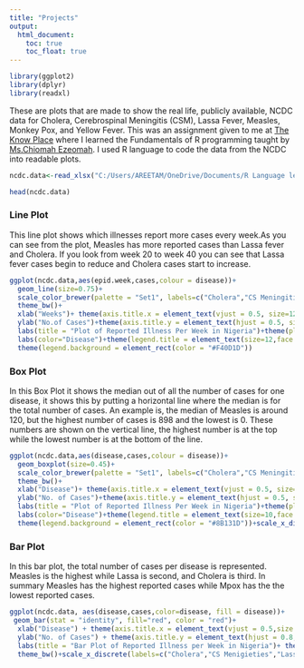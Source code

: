 ```yaml
---
title: "Projects"
output:
  html_document:
    toc: true
    toc_float: true
---
```


 

```r
library(ggplot2)
library(dplyr)
library(readxl)
```

These are plots that are made to show the real life, publicly available, NCDC data for Cholera, Cerebrospinal Meningitis (CSM), Lassa Fever, Measles, Monkey Pox, and Yellow Fever. This was an assignment given to me at [The Know Place](https://theknowplace.github.io) where I learned the Fundamentals of R programming taught by [Ms.Chiomah Ezeomah](https://chiomahezeomah.github.io). I used R language to code the data from the NCDC into readable plots.

```r
ncdc.data<-read_xlsx("C:/Users/AREETAM/OneDrive/Documents/R Language lessons/ncdc_2024.xlsx",sheet=1)
```

```r
head(ncdc.data)
```


### Line Plot

This line plot shows which illnesses report more cases every week.As you can see from the plot, Measles has more reported cases than Lassa fever and Cholera. If you look from week 20 to week 40 you can see that Lassa fever cases begin to reduce and Cholera cases start to increase.
```r
ggplot(ncdc.data,aes(epid.week,cases,colour = disease))+
  geom_line(size=0.75)+
  scale_color_brewer(palette = "Set1", labels=c("Cholera","CS Meningitis","Lassa fever", "Measles","Mpox","Yellow fever"))+
  theme_bw()+
  xlab("Weeks")+ theme(axis.title.x = element_text(vjust = 0.5, size=12,face = "bold"))+
  ylab("No.of Cases")+theme(axis.title.y = element_text(hjust = 0.5, size = 12, face = "bold"))+
  labs(title = "Plot of Reported Illness Per Week in Nigeria")+theme(plot.title = element_text(size = 16,hjust = 0.75,face = "bold"))+
  labs(color="Disease")+theme(legend.title = element_text(size=12,face = "bold",hjust = 0.5))+
  theme(legend.background = element_rect(color = "#F40D1D"))
```


### Box Plot


In this Box Plot it shows the median out of all the number of cases for one disease, it shows this by putting a  horizontal line where the median is for the total number of cases. An example is, the median of Measles is around 120, but the highest number of cases is 898 and the lowest is 0. These numbers are shown on the vertical line, the highest number is at the top while the lowest number is at the bottom of the line.

```r
ggplot(ncdc.data,aes(disease,cases,colour = disease))+
  geom_boxplot(size=0.45)+
  scale_color_brewer(palette = "Set1", labels=c("Cholera","CS Meningitis","Lassa fever", "Measles","Mpox","Yellow fever"))+
  theme_bw()+
  xlab("Disease")+ theme(axis.title.x = element_text(vjust = 0.5, size=12,face = "bold"))+
  ylab("No. of Cases")+theme(axis.title.y = element_text(hjust = 0.5, size = 12, face = "bold"))+
  labs(title = "Plot of Reported Illness Per Week in Nigeria")+theme(plot.title = element_text(size = 14,hjust = 0.5,face = "bold"))+
  labs(color="Disease")+theme(legend.title = element_text(size=10,face = "bold",hjust = 0.5))+
  theme(legend.background = element_rect(color = "#8B131D"))+scale_x_discrete(labels=c("Cholera","CS Menigieties","Lassa fever", "Measles","Mpox","Yellow fever"))
```


### Bar Plot 

In this bar plot, the total number of cases per disease is represented. Measles is the highest while Lassa is second, and Cholera is third. In summary Measles has the highest reported cases while Mpox has the the lowest reported cases.
```r
ggplot(ncdc.data, aes(disease,cases,color=disease, fill = disease))+
 geom_bar(stat = "identity", fill="red", color = "red")+
  xlab("Disease") + theme(axis.title.x = element_text(vjust = 0.5,size = 12, face = "bold"))+
  ylab("No. of Cases") + theme(axis.title.y = element_text(hjust = 0.8, size = 12, face = "bold"))+
  labs(title = "Bar Plot of Reported Illness per Week in Nigeria")+ theme(plot.title = element_text(size = 14, hjust = 0.5, face = "bold"))+
  theme_bw()+scale_x_discrete(labels=c("Cholera","CS Menigieties","Lassa fever", "Measles","Mpox","Yellow fever"))
```
